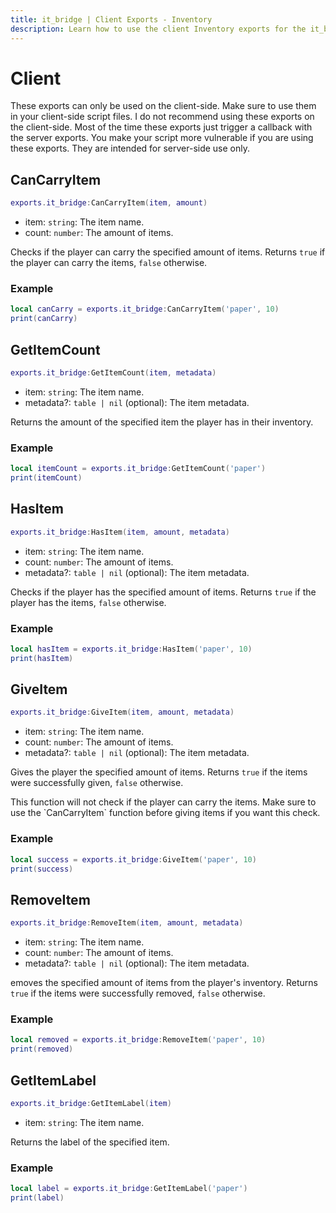 ```yaml
---
title: it_bridge | Client Exports - Inventory
description: Learn how to use the client Inventory exports for the it_bridge resource.
---
```



# Client
<Callout type="warning">
  These exports can only be used on the client-side. Make sure to use them in your client-side script files.
</Callout>

<Callout type="error">
 I do not recommend using these exports on the client-side. Most of the time these exports just trigger a callback with the server exports.
 You make your script more vulnerable if you are using these exports.
 They are intended for server-side use only. 
</Callout>

## CanCarryItem
```lua
exports.it_bridge:CanCarryItem(item, amount)
```
- item: `string`: The item name.
- count: `number`: The amount of items.

Checks if the player can carry the specified amount of items. Returns `true` if the player can carry the items, `false` otherwise.

### Example
```lua
local canCarry = exports.it_bridge:CanCarryItem('paper', 10)
print(canCarry)
```

## GetItemCount
```lua
exports.it_bridge:GetItemCount(item, metadata)
```
- item: `string`: The item name.
- metadata?: `table | nil` (optional): The item metadata.

Returns the amount of the specified item the player has in their inventory.

### Example
```lua
local itemCount = exports.it_bridge:GetItemCount('paper')
print(itemCount)
```

## HasItem
```lua
exports.it_bridge:HasItem(item, amount, metadata)
```
- item: `string`: The item name.
- count: `number`: The amount of items.
- metadata?: `table | nil` (optional): The item metadata.

Checks if the player has the specified amount of items. Returns `true` if the player has the items, `false` otherwise.

### Example
```lua
local hasItem = exports.it_bridge:HasItem('paper', 10)
print(hasItem)
```

## GiveItem
```lua
exports.it_bridge:GiveItem(item, amount, metadata)
```

- item: `string`: The item name.
- count: `number`: The amount of items.
- metadata?: `table | nil` (optional): The item metadata.

Gives the player the specified amount of items. Returns `true` if the items were successfully given, `false` otherwise.

<Callout type="warning">
  This function will not check if the player can carry the items. Make sure to use the `CanCarryItem` function before giving items if you want this check.
</Callout>


### Example
```lua
local success = exports.it_bridge:GiveItem('paper', 10)
print(success)
```

## RemoveItem
```lua
exports.it_bridge:RemoveItem(item, amount, metadata)
```

- item: `string`: The item name.
- count: `number`: The amount of items.
- metadata?: `table | nil` (optional): The item metadata.

emoves the specified amount of items from the player's inventory. Returns `true` if the items were successfully removed, `false` otherwise.

### Example
```lua
local removed = exports.it_bridge:RemoveItem('paper', 10)
print(removed)
```

## GetItemLabel
```lua
exports.it_bridge:GetItemLabel(item)
```

- item: `string`: The item name.

Returns the label of the specified item.

### Example
```lua
local label = exports.it_bridge:GetItemLabel('paper')
print(label)
```